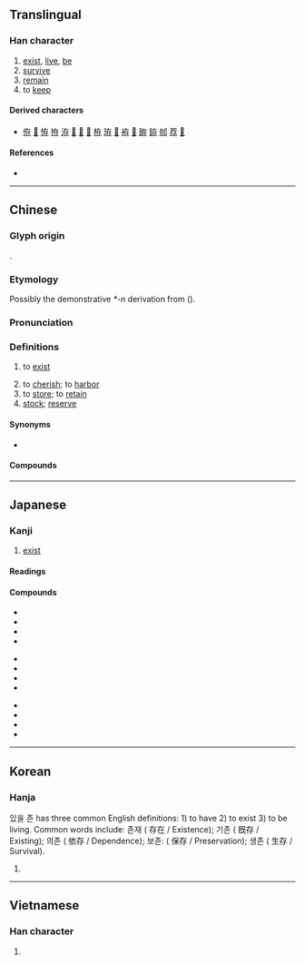 {{character info}}
==Translingual==
{{stroke order|strokes=6}}

===Han character===
{{Han char|rn=39|rad=子|as=03|sn=6|four=40247|canj=KLND|ids=⿸𠂇⿰丨子}}

# [[exist]], [[live]], [[be]]
# [[survive]]
# [[remain]]
# to [[keep]]

====Derived characters====
* [[侟]] [[𠱜]] [[𢙨]] [[拵]] [[洊]] [[𤞐]] [[𨒸]] [[𣆱]] [[栫]] [[珔]] [[𦛊]] [[袸]] [[𧋃]] [[臶]] [[銌]] [[𨚲]] [[荐]] [[𤶐]]

====References====
* {{Han ref|kx=0278.020|dkj=06943|dj=0545.080|hdz=21009.070|uh=5B58|ud=23384|bh=A673|bd=42611}}

----

==Chinese==
{{zh-forms}}

===Glyph origin===
{{Han etym}}
{{Han compound|才|子|c1=p|c2=s|ls=psc}}.

===Etymology===
Possibly the demonstrative ''*-n'' derivation from {{och-l|在|id=1}} ({{zh-ref|Schuessler, 2007}}).

===Pronunciation===
{{zh-pron
|m=cún
|ma=Zh-cún.ogg
|c=cyun4
|h=pfs=chhùn
|mn=chûn
|mn-t=cung5
|w=3zen
|mc=y
|oc=y
|cat=
}}

===Definitions===
{{zh-hanzi}}

# {{lb|zh|literary}} to [[exist]]
# to [[cherish]]; to [[harbor]]
# to [[store]]; to [[retain]]
# [[stock]]; [[reserve]]

====Synonyms====
* {{s|to exist}}
{{zh-syn-saurus|存在}}

====Compounds====
{{zh-der|一息尚存|一滴無存|下存|不存|不存不濟|不存大體|不存濟|並存|並存不悖|主敬存誠|久有存心|亡人自存|人存政舉|依存|保存|倖存|傳真存轉|儲存|儲存單位|儲蓄存款|共存|典範長存|分隸偶存|勢不兩存|去偽存真|去蕪存菁|名存實亡|和平共存|圖存|在此存照|外匯存底|外幣存款|存亡|存亡未卜|存亡絕續|存亡繼絕|存候|存勞|存包處|存問|存單|存在|存在主義|存坐|存執|存存|存孤|存宿|存底|存廢|存心|存恤|存慰|存戶|存摺|存撫|存放|存查|存根|存案|存檔|存欄|存款|存沒|存活|存活率|存濟|存照|存留|存疑|存省|存眷|存神|存視|存稿|存續|存而不論|存記|存證信函|存貨|存身|存量|存錄|存錢|存食|存養|安存|定存|定期存款|寄存|封存|屍骨無存|巋然獨存|庫存|心存不軌|心存魏闕|思存|惠存|意存筆先|推亡固存|提存|撫存|救亡圖存|李存勗|死生存亡|殘存|殷文存|永存|永存不朽|求同存異|治亂存亡|活存|活期存款|浩氣長存|溫存|滾存|無存濟|片瓦無存|片甲不存|片甲無存|猶存|現存|生存|生存空間|生存競爭|生死存亡|留存|百不存一|百無一存|盤存|目擊道存|碩果僅存|票據存款|禮存寧儉|積存|立此存照|結存|綜合存款|繼絕存亡|聚落保存|興廢存亡|舍生存義|苟存|若存若亡|蕩然無存|貯存|軟語溫存|進退存亡|過化存神|適者生存|長存|閑邪存誠|難存濟|零存整付|零庫存|霽範永存|養性存身|餘存|餘悸猶存|黃金存摺|默存|齒亡舌存|齒弊舌存|存古}}

{{zh-cat|Elementary}}

----

==Japanese==

===Kanji===
{{ja-kanji|grade=6|rs=子03}}

# [[exist]]

====Readings====
{{ja-readings
|goon=ぞん
|kanon=そん
|kun=あ-る, たも-つ, と-う, ながら-える
}}

====Compounds====
{{top3}}
* {{ja-r|保存|ほぞん|[[preservation]]}}
* {{ja-r|存続|そんぞく|[[duration]]}}
* {{ja-r|依存|いぞん|[[depend]]}}
* {{ja-r|依存症|いぞんしょう|[[addiction]]}}
{{mid3}}
* {{ja-r|現存|げんぞん|[[existence]]}}
* {{ja-r|共存|きょうぞん|[[coexistence]]}}
* {{ja-r|生存|せいぞん|[[living]], [[life]]}}
* {{ja-r|生存権|せいぞんけん|[[right]] to [[life]]}}
{{mid3}}
* {{ja-r|残存|ざんぞん|[[survival]]}}
* {{ja-r|存立|そんりつ|[[existence]]}}
* {{ja-r|存否|そんぴ|[[existence]] or [[nonexistence]]}}
* {{ja-r|存心|ぞんしん|[[inner]] [[thoughts]]}}
{{bottom}}

----

==Korean==

===Hanja===
{{ko-hanja|존}}
있을 존 has three common English definitions: 1) to have 2) to exist 3) to be living.
Common words include: 존재 ( 存在 / Existence); 기존 ( 旣存 / Existing); 의존 ( 依存 / Dependence); 보존: ( 保存 / Preservation); 생존 ( 生存 / Survival).
# {{rfdef|ko|sort=子03}}

----

==Vietnamese==

===Han character===
{{vi-readings|readings=tồn,dòn,sòn,ròn,tòn|rs=子03}}

# {{rfdef|vi|sort=子03}}